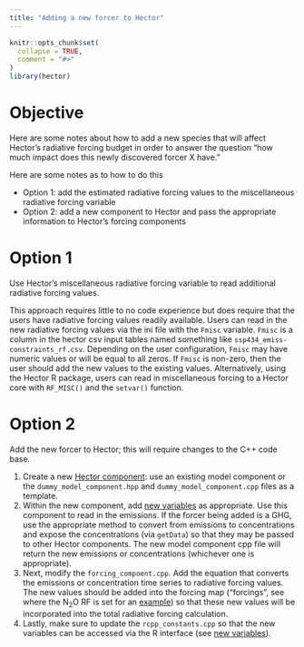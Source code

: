```yaml
---
title: "Adding a new forcer to Hector"
---
```


```r
knitr::opts_chunk$set(
  collapse = TRUE,
  comment = "#>"
)
library(hector)
```

# Objective 


Here are some notes about how to add a new species that will affect Hector's radiative forcing budget in order to answer the question "how much impact does this newly discovered forcer X have." 

Here are some notes as to how to do this 

* Option 1: add the estimated radiative forcing values to the miscellaneous radiative forcing variable
* Option 2: add a new component to Hector and pass the appropriate information to Hector's forcing components 


# Option 1 

Use Hector's miscellaneous radiative forcing variable to read additional radiative forcing values.  

This approach requires little to no code experience but does require that the users have radiative forcing values readily available. Users can read in the new radiative forcing values via the ini file with the `Fmisc` variable. `Fmisc` is a column in the hector csv input tables named something like `ssp434_emiss-constraints_rf.csv`. Depending on the user configuration, `Fmisc` may have numeric values or will be equal to all zeros. If `Fmisc` is non-zero, then the user should add the new values to the existing values. Alternatively, using the Hector R package, users can read in miscellaneous forcing to a Hector core with `RF_MISC()` and the `setvar()` function. 

# Option 2

Add the new forcer to Hector; this will require changes to the C++ code base. 

1. Create a new [Hector component](AddNewComponent.html): use an existing model component or the `dummy_model_component.hpp` and `dummy_model_component.cpp` files as a template.
2. Within the new component, add [new variables](AddNewVariable.html) as appropriate. Use this component to read in the emissions. If the forcer being added is a GHG, use the appropriate method to convert from emissions to concentrations and expose the concentrations (via `getData`) so that they may be passed to other Hector components. The new model component cpp file will return the new emissions or concentrations (whichever one is appropriate). 
3. Next, modify the `forcing_compoent.cpp`. Add the equation that converts the emissions or concentration time series to radiative forcing values. The new values should be added into the forcing map ("forcings", see where the N~2~O RF is set for an [example](https://github.com/JGCRI/hector/blob/a75702ba5a3ab9684a4eae1e49ef221172b6a494/src/forcing_component.cpp#L310)) so that these new values will be incorporated into the total radiative forcing calculation. 
4. Lastly, make sure to update the `rcpp_constants.cpp` so that the new variables can be accessed via the R interface (see [new variables](AddNewVariable.html#R)). 



